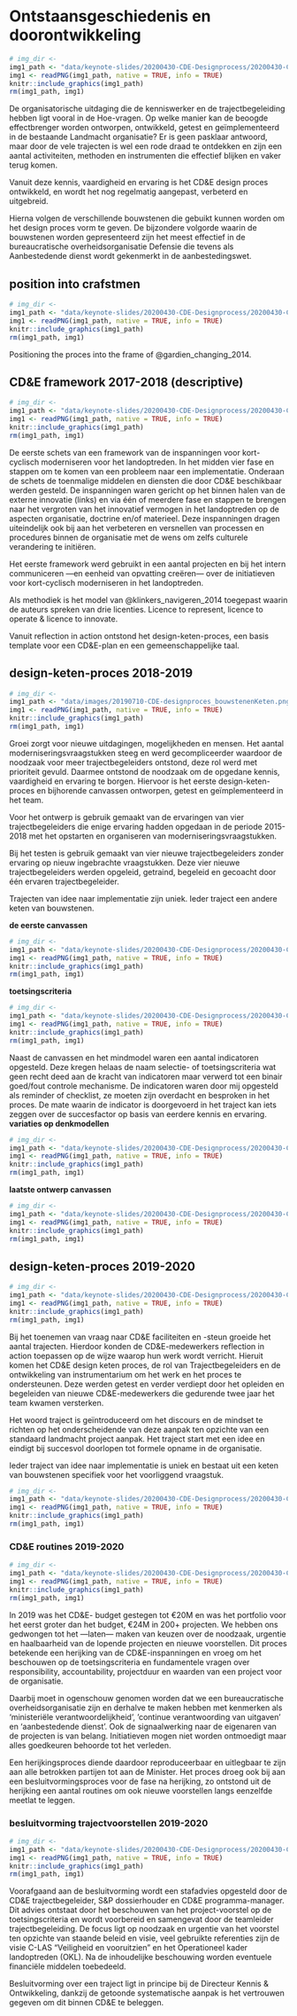 # Ontstaansgeschiedenis en doorontwikkeling{#cde-process}
<!-- ![](_bookdown_files/images/keynote-slides/20200430-CDE-Designprocess/20200430-CDE-Designprocess.018.png) -->
```r
# img_dir <-
img1_path <- "data/keynote-slides/20200430-CDE-Designprocess/20200430-CDE-Designprocess.018.png"
img1 <- readPNG(img1_path, native = TRUE, info = TRUE)
knitr::include_graphics(img1_path)
rm(img1_path, img1)
```

De organisatorische uitdaging die de kenniswerker en de trajectbegeleiding hebben ligt vooral in de Hoe-vragen. Op welke manier kan de beoogde effectbrenger worden ontworpen, ontwikkeld, getest en geïmplementeerd in de bestaande Landmacht organisatie? Er is geen pasklaar antwoord, maar door de vele trajecten is wel een rode draad te ontdekken en zijn een aantal activiteiten, methoden en instrumenten die effectief blijken en vaker terug komen.

Vanuit deze kennis, vaardigheid en ervaring is het CD&E design proces ontwikkeld, en wordt het nog regelmatig aangepast, verbeterd en uitgebreid.

Hierna volgen de verschillende bouwstenen die gebuikt kunnen worden om het design proces vorm te geven. De bijzondere volgorde waarin de bouwstenen worden gepresenteerd zijn het meest effectief in de bureaucratische overheidsorganisatie Defensie die tevens als Aanbestedende dienst wordt gekenmerkt in de aanbestedingswet.

## position into crafstmen
```r
# img_dir <-
img1_path <- "data/keynote-slides/20200430-CDE-Designprocess/20200430-CDE-Designprocess.019.png"
img1 <- readPNG(img1_path, native = TRUE, info = TRUE)
knitr::include_graphics(img1_path)
rm(img1_path, img1)
```

Positioning the proces into the frame of @gardien_changing_2014.

## CD&E framework 2017-2018 (descriptive)
```r
# img_dir <-
img1_path <- "data/keynote-slides/20200430-CDE-Designprocess/20200430-CDE-Designprocess.020.png"
img1 <- readPNG(img1_path, native = TRUE, info = TRUE)
knitr::include_graphics(img1_path)
rm(img1_path, img1)
```

De eerste schets van een framework van de inspanningen voor kort-cyclisch moderniseren voor het landoptreden. In het midden vier fase en stappen om te komen van een probleem naar een implementatie. Onderaan de schets de toenmalige middelen en diensten die door CD&E beschikbaar werden gesteld. De inspanningen waren gericht op het binnen halen van de externe innovatie (links) en via één of meerdere fase en stappen te brengen naar het vergroten van het innovatief vermogen in het landoptreden op de aspecten organisatie, doctrine en/of materieel. Deze inspanningen dragen uiteindelijk ook bij aan het verbeteren en versnellen van processen en procedures binnen de organisatie met de wens om zelfs culturele verandering te initiëren.

Het eerste framework werd gebruikt in een aantal projecten en bij het intern communiceren —en eenheid van opvatting creëren— over de initiatieven voor kort-cyclisch moderniseren in het landoptreden.

Als methodiek is het model van @klinkers_navigeren_2014 toegepast waarin de auteurs spreken van drie licenties. Licence to represent, licence to operate & licence to innovate.

Vanuit reflection in action ontstond het design-keten-proces, een basis template voor een CD&E-plan en een gemeenschappelijke taal.

## design-keten-proces 2018-2019
```r
# img_dir <-
img1_path <- "data/images/20190710-CDE-designproces_bouwstenenKeten.png"
img1 <- readPNG(img1_path, native = TRUE, info = TRUE)
knitr::include_graphics(img1_path)
rm(img1_path, img1)
```

Groei zorgt voor nieuwe uitdagingen, mogelijkheden en mensen. Het aantal moderniseringsvraagstukken steeg en werd gecompliceerder waardoor de noodzaak voor meer trajectbegeleiders ontstond, deze rol werd met prioriteit gevuld. Daarmee ontstond de noodzaak om de opgedane kennis, vaardigheid en ervaring te borgen. Hiervoor is het eerste design-keten-proces en bijhorende canvassen ontworpen, getest en geïmplementeerd in het team.

Voor het ontwerp is gebruik gemaakt van de ervaringen van vier trajectbegeleiders die enige ervaring hadden opgedaan in de periode 2015-2018 met het opstarten en organiseren van moderniseringsvraagstukken.

Bij het testen is gebruik gemaakt van vier nieuwe trajectbegeleiders zonder ervaring op nieuw ingebrachte vraagstukken. Deze vier nieuwe trajectbegeleiders werden opgeleid, getraind, begeleid en gecoacht door één ervaren trajectbegeleider.

Trajecten van idee naar implementatie zijn uniek.
Ieder traject een andere keten van bouwstenen.

**de eerste canvassen**
```r
# img_dir <-
img1_path <- "data/keynote-slides/20200430-CDE-Designprocess/20200430-CDE-Designprocess.023.png"
img1 <- readPNG(img1_path, native = TRUE, info = TRUE)
knitr::include_graphics(img1_path)
rm(img1_path, img1)
```

**toetsingscriteria**
```r
# img_dir <-
img1_path <- "data/keynote-slides/20200430-CDE-Designprocess/20200430-CDE-Designprocess.024.png"
img1 <- readPNG(img1_path, native = TRUE, info = TRUE)
knitr::include_graphics(img1_path)
rm(img1_path, img1)
```

Naast de canvassen en het mindmodel waren een aantal indicatoren opgesteld. Deze kregen helaas de naam selectie- of toetsingscriteria wat geen recht deed aan de kracht van indicatoren maar verwerd tot een binair goed/fout controle mechanisme. De indicatoren waren door mij opgesteld als reminder of checklist, ze moeten zijn overdacht en besproken in het proces. De mate waarin de indicator is doorgevoerd in het traject kan iets zeggen over de succesfactor op basis van eerdere kennis en ervaring.
**variaties op denkmodellen**
```r
# img_dir <-
img1_path <- "data/keynote-slides/20200430-CDE-Designprocess/20200430-CDE-Designprocess.024-1.png"
img1 <- readPNG(img1_path, native = TRUE, info = TRUE)
knitr::include_graphics(img1_path)
rm(img1_path, img1)
```

**laatste ontwerp canvassen**
```r
# img_dir <-
img1_path <- "data/keynote-slides/20200430-CDE-Designprocess/20200430-CDE-Designprocess.025.png"
img1 <- readPNG(img1_path, native = TRUE, info = TRUE)
knitr::include_graphics(img1_path)
rm(img1_path, img1)
```

## design-keten-proces 2019-2020
```r
# img_dir <-
img1_path <- "data/keynote-slides/20200430-CDE-Designprocess/20200430-CDE-Designprocess.026.png"
img1 <- readPNG(img1_path, native = TRUE, info = TRUE)
knitr::include_graphics(img1_path)
rm(img1_path, img1)
```

Bij het toenemen van vraag naar CD&E faciliteiten en -steun groeide het aantal trajecten. Hierdoor konden de CD&E-medewerkers reflection in action toepassen op de wijze waarop hun werk wordt verricht. Hieruit komen het CD&E design keten proces, de rol van Trajectbegeleiders en de ontwikkeling van instrumentarium om het werk en het proces te ondersteunen. Deze werden getest en verder verdiept door het opleiden en begeleiden van nieuwe CD&E-medewerkers die gedurende twee jaar het team kwamen versterken.

Het woord traject is geïntroduceerd om het discours en de mindset te richten op het onderscheidende van deze aanpak ten opzichte van een standaard landmacht project aanpak. Het traject start met een idee en eindigt bij succesvol doorlopen tot formele opname in de organisatie.

Ieder traject van idee naar implementatie is uniek en bestaat uit een keten van bouwstenen specifiek voor het voorliggend vraagstuk.

```r
# img_dir <-
img1_path <- "data/keynote-slides/20200430-CDE-Designprocess/20200430-CDE-Designprocess.027.png"
img1 <- readPNG(img1_path, native = TRUE, info = TRUE)
knitr::include_graphics(img1_path)
rm(img1_path, img1)
```

### CD&E routines 2019-2020
<!-- ![](_bookdown_files/images/keynote-slides/20200430-CDE-Designprocess/20200430-CDE-Designprocess.034.png) -->
```r
# img_dir <-
img1_path <- "data/keynote-slides/20200430-CDE-Designprocess/20200430-CDE-Designprocess.034.png"
img1 <- readPNG(img1_path, native = TRUE, info = TRUE)
knitr::include_graphics(img1_path)
rm(img1_path, img1)
```

In 2019 was het CD&E- budget gestegen tot €20M en was het portfolio voor het eerst groter dan het budget, €24M in 200+ projecten. We hebben ons gedwongen tot het —laten— maken van keuzen over de noodzaak, urgentie en haalbaarheid van de lopende projecten en nieuwe voorstellen. Dit proces betekende een herijking van de CD&E-inspanningen en vroeg om het beschouwen op de toetsingscriteria en fundamentele vragen over responsibility, accountability, projectduur en waarden van een project voor de organisatie.

Daarbij moet in ogenschouw genomen worden dat we een bureaucratische overheidsorganisatie zijn en derhalve te maken hebben met kenmerken als ‘ministeriële verantwoordelijkheid’, ’continue verantwoording van uitgaven’ en ‘aanbestedende dienst’.  Ook de signaalwerking naar de eigenaren van de projecten is van belang. Initiatieven mogen niet worden ontmoedigt maar alles goedkeuren behoorde tot het verleden.

Een herijkingsproces diende daardoor reproduceerbaar en uitlegbaar te zijn aan alle betrokken partijen tot aan de Minister. Het proces droeg ook bij aan een besluitvormingsproces voor de fase na herijking, zo ontstond uit de herijking een aantal routines om ook nieuwe voorstellen langs eenzelfde meetlat te leggen.

### besluitvorming trajectvoorstellen 2019-2020
<!-- ![](_bookdown_files/images/keynote-slides/20200430-CDE-Designprocess/20200430-CDE-Designprocess.037.png) -->
```r
# img_dir <-
img1_path <- "data/keynote-slides/20200430-CDE-Designprocess/20200430-CDE-Designprocess.037.png"
img1 <- readPNG(img1_path, native = TRUE, info = TRUE)
knitr::include_graphics(img1_path)
rm(img1_path, img1)
```

Voorafgaand aan de besluitvorming wordt een stafadvies opgesteld door de CD&E trajectbegeleider, S&P dossierhouder en CD&E programma-manager. Dit advies ontstaat door het beschouwen van het project-voorstel op de toetsingscriteria en wordt voorbereid en samengevat door de teamleider trajectbegeleiding. De focus ligt op noodzaak en urgentie van het voorstel ten opzichte van staande beleid en visie, veel gebruikte referenties zijn de visie C-LAS “Veiligheid en vooruitzien” en het Operationeel kader landoptreden (OKL). Na de inhoudelijke beschouwing worden eventuele financiële middelen toebedeeld.

Besluitvorming over een traject ligt in principe bij de Directeur Kennis & Ontwikkeling, dankzij de getoonde systematische aanpak is het vertrouwen gegeven om dit binnen CD&E te beleggen.
